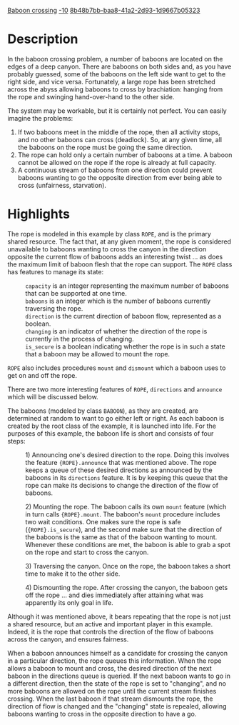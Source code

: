 [[Property:title|Baboon crossing]]
[[Property:weight|-10]]
[[Property:uuid|8b48b7bb-baa8-41a2-2d93-1d9667b05323]]
{{UnderConstruction}}


{{Beta}}


=Description=

In the baboon crossing problem, a number of baboons are located on the edges of a deep canyon. There are baboons on both sides and, as you have probably guessed, some of the baboons on the left side want to get to the right side, and vice versa. Fortunately, a large rope has been stretched across the abyss allowing baboons to cross by brachiation: hanging from the rope and swinging hand-over-hand to the other side. 

The system may be workable, but it is certainly not perfect. You can easily imagine the problems:

# If two baboons meet in the middle of the rope, then all activity stops, and no other baboons can cross (deadlock). So, at any given time, all the baboons on the rope must be going the same direction.
# The rope can hold only a certain number of baboons at a time. A baboon cannot be allowed on the rope if the rope is already at full capacity.
# A continuous stream of baboons from one direction could prevent baboons wanting to go the opposite direction from ever being able to cross (unfairness, starvation).  


=Highlights=

The rope is modeled in this example by class <code>ROPE</code>, and is the primary shared resource. The fact that, at any given moment, the rope is considered unavailable to baboons wanting to cross the canyon in the direction opposite the current flow of baboons adds an interesting twist ... as does the maximum limit of baboon flesh that the rope can support. The <code>ROPE</code> class has features to manage its state:

: <code>capacity</code> is an integer representing the maximum number of baboons that can be supported at one time.
: <code>baboons</code> is an integer which is the number of baboons currently traversing the rope.
: <code>direction</code> is the current direction of baboon flow, represented as a boolean.
: <code>changing</code> is an indicator of whether the direction of the rope is currently in the process of changing.
: <code>is_secure</code> is a boolean indicating whether the rope is in such a state that a baboon may be allowed to mount the rope.

<code>ROPE</code> also includes procedures <code>mount</code> and <code>dismount</code> which a baboon uses to get on and off the rope.

There are two more interesting features of <code>ROPE</code>, <code>directions</code> and <code>announce</code> which will be discussed below.

The baboons (modeled by class <code>BABOON</code>), as they are created, are determined at random to want to go either left or right. As each baboon is created by the root class of the example, it is launched into life. For the purposes of this example, the baboon life is short and consists of four steps:

: 1) Announcing one's desired direction to the rope. Doing this involves the feature <code>{ROPE}.announce</code> that was mentioned above. The rope keeps a queue of these desired directions as announced by the baboons in its <code>directions</code> feature. It is by keeping this queue that the rope can make its decisions to change the direction of the flow of baboons. 

: 2) Mounting the rope. The baboon calls its own <code>mount</code> feature (which in turn calls <code>{ROPE}.mount</code>. The baboon's <code>mount</code> procedure includes two wait conditions. One makes sure the rope is safe (<code>{ROPE}.is_secure</code>), and the second make sure that the direction of the baboons is the same as that of the baboon wanting to mount. Whenever these conditions are met, the baboon is able to grab a spot on the rope and start to cross the canyon.

: 3) Traversing the canyon. Once on the rope, the baboon takes a short time to make it to the other side.

: 4) Dismounting the rope. After crossing the canyon, the baboon gets off the rope ... and dies immediately after attaining what was apparently its only goal in life.

Although it was mentioned above, it bears repeating that the rope is not just a shared resource, but an active and important player in this example. Indeed, it is the rope that controls the direction of the flow of baboons across the canyon, and ensures fairness. 

When a baboon announces himself as a candidate for crossing the canyon in a particular direction, the rope queues this information. When the rope allows a baboon to mount and cross, the desired direction of the next baboon in the directions queue is queried. If the next baboon wants to go in a different direction, then the state of the rope is set to "changing", and no more baboons are allowed on the rope until the current stream finishes crossing. When the last baboon if that stream dismounts the rope, the direction of flow is changed and the "changing" state is repealed, allowing baboons wanting to cross in the opposite direction to have a go. 



